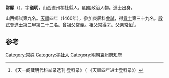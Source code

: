 '''常顯'''（{{bd|1433年||？}}），字'''道明'''，山西遼州榆社縣人，[[明朝|明朝]]政治人物。進士出身。

山西鄉試第九名。[[天顺_(明朝)|天順]]四年（1460年），參加庚辰科[[會試|會試]]，得[[貢士|貢士]]第三十九名。[[殿試|殿試]]登[[進士|進士]]第三甲第二十二名。曾祖父[[常義|常義]]。祖父[[常得才|常得才]]。父亲[[常恒|常恒]]<ref>《天一阁藏明代科举录选刊·登科录》（ 《天顺四年进士登科录》）</ref>。

==参考==
{{reflist}}

{{start box}}
{{s-off}}
{{s-before|[[劉懋_(永平)|劉懋]]}}
{{s-title|明朝袁州府知府|1472年－1475年}}
{{s-after|[[江豫|江豫]]}}
{{end box}}
{{明朝人物小作品}}
{{天順四年庚辰科殿試金榜}}
[[Category:常姓|Category:常姓]]
[[Category:榆社人|Category:榆社人]]
[[Category:明朝袁州府知府|Category:明朝袁州府知府]]